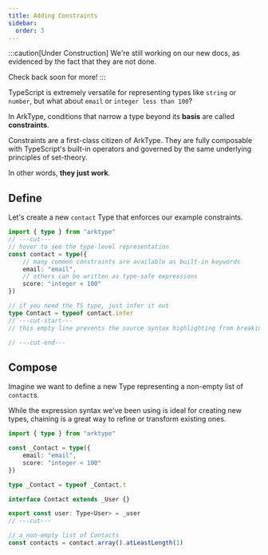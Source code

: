 ```yaml
---
title: Adding Constraints
sidebar:
  order: 3
---
```


:::caution[Under Construction]
We're still working on our new docs, as evidenced by the fact that they are not done.

Check back soon for more!
:::

TypeScript is extremely versatile for representing types like `string` or `number`, but what about `email` or `integer less than 100`?

In ArkType, conditions that narrow a type beyond its **basis** are called **constraints**.

Constraints are a first-class citizen of ArkType. They are fully composable with TypeScript's built-in operators and governed by the same underlying principles of set-theory.

In other words, **they just work**.

## Define

Let's create a new `contact` Type that enforces our example constraints.

```ts
import { type } from "arktype"
// ---cut---
// hover to see the type-level representation
const contact = type({
	// many common constraints are available as built-in keywords
	email: "email",
	// others can be written as type-safe expressions
	score: "integer < 100"
})

// if you need the TS type, just infer it out
type Contact = typeof contact.infer
// ---cut-start---
// this empty line prevents the source syntax highlighting from breaking

// ---cut-end---
```

## Compose

Imagine we want to define a new Type representing a non-empty list of `contact`s.

While the expression syntax we've been using is ideal for creating new types, chaining is a great way to refine or transform existing ones.

```ts
import { type } from "arktype"

const _Contact = type({
	email: "email",
	score: "integer < 100"
})

type _Contact = typeof _Contact.t

interface Contact extends _User {}

export const user: Type<User> = _user
// ---cut---

// a non-empty list of Contacts
const contacts = contact.array().atLeastLength(1)
```
